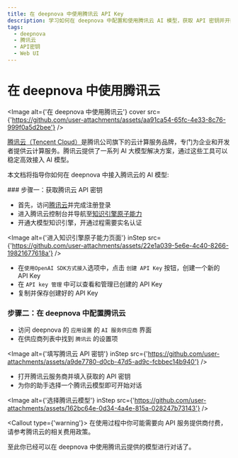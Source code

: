 ```yaml
---
title: 在 deepnova 中使用腾讯云 API Key
description: 学习如何在 deepnova 中配置和使用腾讯云 AI 模型，获取 API 密钥并开始对话。
tags:
  - deepnova
  - 腾讯云
  - API密钥
  - Web UI
---
```


# 在 deepnova 中使用腾讯云

<Image alt={'在 deepnova 中使用腾讯云'} cover src={'https://github.com/user-attachments/assets/aa91ca54-65fc-4e33-8c76-999f0a5d2bee'} />

[腾讯云（Tencent Cloud）](https://cloud.tencent.com/)是腾讯公司旗下的云计算服务品牌，专门为企业和开发者提供云计算服务。腾讯云提供了一系列 AI 大模型解决方案，通过这些工具可以稳定高效接入 AI 模型。

本文档将指导你如何在 deepnova 中接入腾讯云的 AI 模型:

<Steps>
  ### 步骤一：获取腾讯云 API 密钥

  - 首先，访问[腾讯云](https://cloud.tencent.com/)并完成注册登录
  - 进入腾讯云控制台并导航至[知识引擎原子能力](https://console.cloud.tencent.com/lkeap)
  - 开通大模型知识引擎，开通过程需要实名认证

  <Image alt={'进入知识引擎原子能力页面'} inStep src={'https://github.com/user-attachments/assets/22e1a039-5e6e-4c40-8266-19821677618a'} />

  - 在`使用OpenAI SDK方式接入`选项中，点击 `创建 API Key` 按钮，创建一个新的 API Key
  - 在 `API key 管理` 中可以查看和管理已创建的 API Key
  - 复制并保存创建好的 API Key

  ### 步骤二：在 deepnova 中配置腾讯云

  - 访问 deepnova 的 `应用设置` 的 `AI 服务供应商` 界面
  - 在供应商列表中找到 `腾讯云` 的设置项

  <Image alt={'填写腾讯云 API 密钥'} inStep src={'https://github.com/user-attachments/assets/a9de7780-d0cb-47d5-ad9c-fcbbec14b940'} />

  - 打开腾讯云服务商并填入获取的 API 密钥
  - 为你的助手选择一个腾讯云模型即可开始对话

  <Image alt={'选择腾讯云模型'} inStep src={'https://github.com/user-attachments/assets/162bc64e-0d34-4a4e-815a-028247b73143'} />

  <Callout type={'warning'}>
    在使用过程中你可能需要向 API 服务提供商付费，请参考腾讯云的相关费用政策。
  </Callout>
</Steps>

至此你已经可以在 deepnova 中使用腾讯云提供的模型进行对话了。
